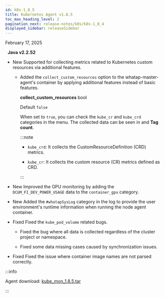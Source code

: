```yaml
---
id: k8s-1_8_5
title: Kubernetes Agent v1.8.5
toc_max_heading_level: 2
pagination_next: release-notes/k8s/k8s-1_8_4
displayed_sidebar: releaseSidebar
---
```


February 17, 2025

&nbsp; **Java v2.2.52**

- <Status priority='1'>New</Status> Supported for collecting metrics related to Kubernetes custom resources via additional features.

  - Added the `collect_custom_resources` option to the whatap-master-agent's container by applying additional features instead of basic features.

    **collect_custom_resources** <span class='type'>bool</span>

    Default `false`

    When set to `true`, you can check the `kube_cr` and `kube_crd` categories in the <Cmdname sid="side_metricsSearch" className="uitext" /> menu. The collected data can be seen in <Cmdname sid="side_objectManifest" className="uitext" /> and **Tag count**. 

    :::note 

    - `kube_crd`: It collects the CustomResourceDefinition (CRD) metrics.

    - `kube_cr`: It collects the custom resource (CR) metrics defined as CRD.

    :::

- <Status priority='1'>New</Status> Improved the GPU monitoring by adding the `DCGM_FI_DEV_POWER_USAGE` data to the `container_gpu` category.

- <Status priority='1'>New</Status> Added the `#whatapSysLog` category in the log to provide the user environment's runtime information when running the node agent container.

- <Status priority='0'>Fixed</Status> Fixed the `kube_pod_volume` related bugs.

  - Fixed the bug where all data is collected regardless of the cluster project or namespace.

  - Fixed some data missing cases caused by synchronization issues.

- <Status priority='0'>Fixed</Status> Fixed the issue where container image names are not parsed correctly.

:::info

Agent download: [kube_mon_1.8.5.tar](https://repo.whatap.io/docker/kube_mon_1.8.5.tar)

:::
